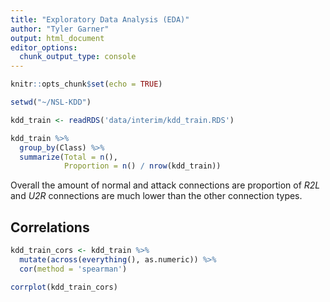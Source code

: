 ```yaml
---
title: "Exploratory Data Analysis (EDA)"
author: "Tyler Garner"
output: html_document
editor_options: 
  chunk_output_type: console
---
```


```r
knitr::opts_chunk$set(echo = TRUE)

setwd("~/NSL-KDD")
```



```r
kdd_train <- readRDS('data/interim/kdd_train.RDS')
```



```r
kdd_train %>%
  group_by(Class) %>%
  summarize(Total = n(),
            Proportion = n() / nrow(kdd_train))
```

Overall the amount of normal and attack connections are  proportion of *R2L* and *U2R* connections are much lower than the other connection types.


## Correlations

```r
kdd_train_cors <- kdd_train %>%
  mutate(across(everything(), as.numeric)) %>%
  cor(method = 'spearman')

corrplot(kdd_train_cors)
```

